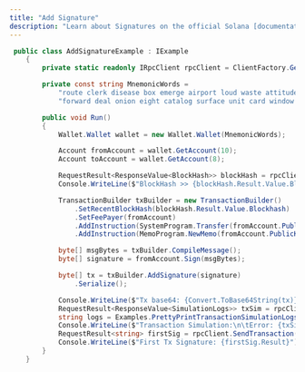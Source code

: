 ```yaml
---
title: "Add Signature"
description: "Learn about Signatures on the official Solana [documentation](https://docs.solana.com/developing/programming-model/accounts#signers)"
---
```


```csharp
 public class AddSignatureExample : IExample
    {
        private static readonly IRpcClient rpcClient = ClientFactory.GetClient(Cluster.TestNet);

        private const string MnemonicWords =
            "route clerk disease box emerge airport loud waste attitude film army tray " +
            "forward deal onion eight catalog surface unit card window walnut wealth medal";

        public void Run()
        {
            Wallet.Wallet wallet = new Wallet.Wallet(MnemonicWords);

            Account fromAccount = wallet.GetAccount(10);
            Account toAccount = wallet.GetAccount(8);

            RequestResult<ResponseValue<BlockHash>> blockHash = rpcClient.GetRecentBlockHash();
            Console.WriteLine($"BlockHash >> {blockHash.Result.Value.Blockhash}");

            TransactionBuilder txBuilder = new TransactionBuilder()
                .SetRecentBlockHash(blockHash.Result.Value.Blockhash)
                .SetFeePayer(fromAccount)
                .AddInstruction(SystemProgram.Transfer(fromAccount.PublicKey, toAccount.PublicKey, 10000000))
                .AddInstruction(MemoProgram.NewMemo(fromAccount.PublicKey, "Hello from Sol.Net :)"));

            byte[] msgBytes = txBuilder.CompileMessage();
            byte[] signature = fromAccount.Sign(msgBytes);

            byte[] tx = txBuilder.AddSignature(signature)
                .Serialize();

            Console.WriteLine($"Tx base64: {Convert.ToBase64String(tx)}");
            RequestResult<ResponseValue<SimulationLogs>> txSim = rpcClient.SimulateTransaction(tx);
            string logs = Examples.PrettyPrintTransactionSimulationLogs(txSim.Result.Value.Logs);
            Console.WriteLine($"Transaction Simulation:\n\tError: {txSim.Result.Value.Error}\n\tLogs: \n" + logs);
            RequestResult<string> firstSig = rpcClient.SendTransaction(tx);
            Console.WriteLine($"First Tx Signature: {firstSig.Result}");
        }
    }
```